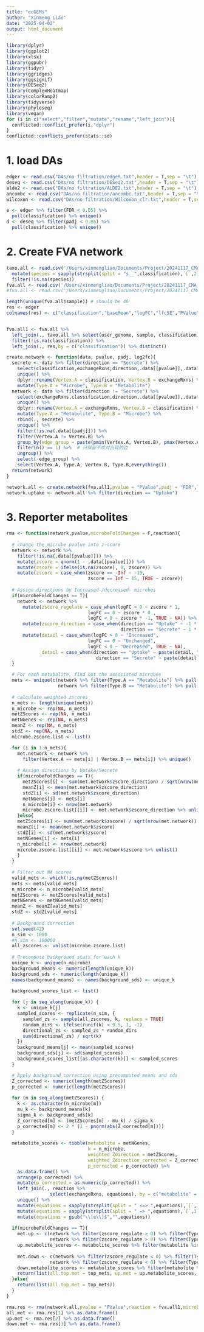 ```yaml
---
title: "ecGEMs"
author: "Xinmeng Liao"
date: "2025-04-02"
output: html_document
---
```


```r
library(dplyr)
library(ggplot2)
library(xlsx)
library(ggpubr)
library(tidyr)
library(ggridges)
library(ggsignif)
library(DESeq2)
library(ComplexHeatmap)
library(colorRamp2)
library(tidyverse)
library(phyloseq)
library(vegan)
for (i in c("select","filter","mutate","rename","left_join")){
  conflicted::conflict_prefer(i,"dplyr")
}
conflicted::conflicts_prefer(stats::sd)
```

# 1. load DAs
```r
edger <- read.csv("DAs/no filtration/edgeR.txt",header = T,sep = "\t")
deseq <- read.csv("DAs/no filtration/DESeq2.txt",header = T,sep = "\t")
alde2 <- read.csv("DAs/no filtration/ALDE2.txt",header = T,sep = "\t")
ancombc <- read.csv("DAs/no filtration/ancombc.txt",header = T,sep = "\t")
wilcoxon <- read.csv("DAs/no filtration/Wilcoxon_clr.txt",header = T,sep = "\t")

e <- edger %>% filter(FDR < 0.05) %>% 
  pull(classification) %>% unique()
d <- deseq %>% filter(padj < 0.05) %>% 
  pull(classification) %>% unique()
```

# 2. Create FVA network
```r
taxo.all <- read.csv('/Users/xinmengliao/Documents/Project/20241117_CMA_PD_ecGEMs/validation.taxo.txt',header = T,sep = "\t") %>% 
  mutate(species = sapply(strsplit(split = "s__",classification),`[`,2)) %>%  
  filter(!is.na(species))
fva.all <- read.csv('/Users/xinmengliao/Documents/Project/20241117_CMA_PD_ecGEMs/validation.fva.nozero95.txt',sep = "\t",header = T)
#fva.all <- read.csv('/Users/xinmengliao/Documents/Project/20241117_CMA_PD_ecGEMs/validation.fva.all95.txt',sep = "\t",header = T)

length(unique(fva.all$sample)) # should be 46
res <- edger
colnames(res) <- c("classification","baseMean","logFC","lfcSE","PValue","FDR") # for deseq2


fva.all1 <- fva.all %>% 
  left_join(., taxo.all %>% select(user_genome, sample, classification), by  = c("sample","bin" = "user_genome")) %>% 
  filter(!is.na(classification)) %>% 
  left_join(., res,by = c("classification")) %>% distinct()

create.network <- function(data, pvalue, padj, log2fc){
  secrete <- data %>% filter(direction == "Secrete") %>%
    select(classification,exchangeRxns,direction,.data[[pvalue]],.data[[padj]],.data[[log2fc]])  %>% 
    unique() %>% 
    dplyr::rename(Vertex.A = classification, Vertex.B = exchangeRxns) %>% 
    mutate(Type.A = "Microbe", Type.B = "Metabolite")
  network <- data %>% filter(direction != "Secrete") %>% 
    select(exchangeRxns,classification,direction,.data[[pvalue]],.data[[padj]],.data[[log2fc]]) %>% 
    unique() %>% 
    dplyr::rename(Vertex.A = exchangeRxns, Vertex.B = classification) %>% 
    mutate(Type.A = "Metabolite", Type.B = "Microbe") %>% 
    rbind(., secrete) %>% 
    unique() %>% 
    filter(!is.na(.data[[padj]])) %>% 
    filter(Vertex.A != Vertex.B) %>% 
    group_by(edge_group = paste(pmin(Vertex.A, Vertex.B), pmax(Vertex.A, Vertex.B))) %>%
    filter(n() == 1) %>%  # 只保留不成对出现的边
    ungroup() %>% 
    select(-edge_group) %>% 
    select(Vertex.A, Type.A, Vertex.B, Type.B,everything())
  return(network)
}

network.all <- create.network(fva.all1,pvalue = "PValue",padj = "FDR",log2fc = "logFC")
network.uptake <- network.all %>% filter(direction == "Uptake")
```

# 3. Reporter metabolites
```r
rma <- function(network,pvalue,microbeFoldChanges = F,reaction){
  
  # change the microbe pvalue into z-score
  network <- network %>% 
    filter(!is.na(.data[[pvalue]])) %>% 
    mutate(zscore = qnorm(1 - .data[[pvalue]])) %>%  
    mutate(zscore = ifelse(is.na(zscore), 0, zscore)) %>% 
    mutate(zscore = case_when(zscore == -Inf ~ -15,
                              zscore == Inf ~ 15, TRUE ~ zscore))
  
  # Assign directions by Increased-/decreased- microbes
  if(microbeFoldChanges == T){
    network <- network %>% 
      mutate(zscore_regulate = case_when(logFC > 0 ~ zscore * 1, 
                              logFC == 0 ~ zscore * 0 ,
                              logFC < 0 ~ zscore * -1, TRUE ~ NA)) %>% 
      mutate(zscore_direction = case_when(direction == "Uptake" ~ -1 * zscore_regulate,
                                          direction == "Secrete" ~ 1 * zscore_regulate, TRUE ~ NA)) %>% 
      mutate(detail = case_when(logFC > 0 ~ "Increased", 
                              logFC == 0 ~ "Unchanged",
                              logFC < 0 ~ "Decreased", TRUE ~ NA),
             detail = case_when(direction == "Uptake" ~ paste(detail, "Uptake",sep = " + "), 
                                 direction == "Secrete" ~ paste(detail, "Secrete",sep = " + "), TRUE ~ NA))
  }

  # For each metabolite, find out the associated microbes
  mets <- unique(c(network %>% filter(Type.A == "Metabolite") %>% pull(Vertex.A),
                   network %>% filter(Type.B == "Metabolite") %>% pull(Vertex.B)))
  
  # calculate weighted zscores
  n_mets <- length(unique(mets))
  n_microbe <- rep(NA, n_mets)
  metZScores <- rep(NA, n_mets)
  metNGenes <- rep(NA, n_mets)
  meanZ <- rep(NA, n_mets)
  stdZ <- rep(NA, n_mets)
  microbe.zscore.list <- list()

  for (i in 1:n_mets){
    met.network <- network %>% 
      filter(Vertex.A == mets[i] | Vertex.B == mets[i]) %>% unique()
    
    # Assign directions by Uptake/Secrete
    if(microbeFoldChanges == T){
      metZScores[i] <- sum(met.network$zscore_direction) / sqrt(nrow(met.network))
      meanZ[i] <- mean(met.network$zscore_direction)
      stdZ[i] <- sd(met.network$zscore_direction)
      metNGenes[i] <- mets[i]
      n_microbe[i] <- nrow(met.network)
      microbe.zscore.list[[i]] <- met.network$zscore_direction %>% unlist()
    }else{
    metZScores[i] <- sum(met.network$zscore) / sqrt(nrow(met.network))
    meanZ[i] <- mean(met.network$zscore)
    stdZ[i] <- sd(met.network$zscore)
    metNGenes[i] <- mets[i]
    n_microbe[i] <- nrow(met.network)
    microbe.zscore.list[[i]] <- met.network$zscore %>% unlist()
    }
  }
 
  # Filter out NA scores
  valid_mets <- which(!is.na(metZScores))
  mets <- mets[valid_mets]
  n_microbe <- n_microbe[valid_mets]
  metZScores <- metZScores[valid_mets]
  metNGenes <- metNGenes[valid_mets]
  meanZ <- meanZ[valid_mets]
  stdZ <- stdZ[valid_mets]
  
  # Background correction
  set.seed(42)
  n_sim <- 1000
  #n_sim <- 100000
  all_zscores <- unlist(microbe.zscore.list)
  
  # Precompute background stats for each k
  unique_k <- unique(n_microbe)
  background_means <- numeric(length(unique_k))
  background_sds <- numeric(length(unique_k))
  names(background_means) <- names(background_sds) <- unique_k
  
  background_scores_list <- list()

  for (j in seq_along(unique_k)) {
    k <- unique_k[j]
    sampled_scores <- replicate(n_sim, {
      sampled_zs <- sample(all_zscores, k, replace = TRUE)
      random_dirs <- ifelse(runif(k) < 0.5, 1, -1)
      directional_zs <- sampled_zs * random_dirs
      sum(directional_zs) / sqrt(k)
    })
    background_means[j] <- mean(sampled_scores)
    background_sds[j] <- sd(sampled_scores)
    background_scores_list[[as.character(k)]] <- sampled_scores
  }

  # Apply background correction using precomputed means and sds
  Z_corrected <- numeric(length(metZScores))
  p_corrected <- numeric(length(metZScores))
  
  for (m in seq_along(metZScores)) {
    k <- as.character(n_microbe[m])
    mu_k <- background_means[k]
    sigma_k <- background_sds[k]
    Z_corrected[m] <- (metZScores[m] - mu_k) / sigma_k
    p_corrected[m] <- 2 * (1 - pnorm(abs(Z_corrected[m])))
  }
  
  metabolite_scores <- tibble(metabolite = metNGenes,
                              k = n_microbe,
                              weighted_Zdirection = metZScores,
                              weighted_Zdirection_corrected = Z_corrected,
                              p_corrected = p_corrected) %>% 
    as.data.frame() %>% 
    arrange(p_corrected) %>%
    mutate(p_corrected = as.numeric(p_corrected)) %>% 
    left_join(., reaction %>% 
                select(exchangeRxns, equations), by = c("metabolite" = "exchangeRxns")) %>% 
    unique() %>%
    mutate(equations = sapply(strsplit(split = " <=> ",equations),`[`,1)) %>% 
    mutate(equations = sapply(strsplit(split = " => ",equations),`[`,1)) %>% 
    mutate(equations = gsub("\\[e\\]$","",equations))
  
  if(microbeFoldChanges == T){
    met.up <- c(network %>% filter(zscore_regulate > 0) %>% filter(Type.A == "Metabolite") %>% pull(Vertex.A), 
                network %>% filter(zscore_regulate > 0) %>% filter(Type.B == "Metabolite") %>% pull(Vertex.B)) %>% unique()
    up.metabolite_scores <- metabolite_scores %>% filter(metabolite %in% met.up) 
    
    met.down <- c(network %>% filter(zscore_regulate < 0) %>% filter(Type.A == "Metabolite") %>% pull(Vertex.A), 
                network %>% filter(zscore_regulate < 0) %>% filter(Type.B == "Metabolite") %>% pull(Vertex.B)) %>% unique()
    down.metabolite_scores <- metabolite_scores %>% filter(metabolite %in% met.down) 
    return(list(all.top.met = top_mets, up.met = up.metabolite_scores, down.met = down.metabolite_scores))
  }else{
    return(list(all.top.met = top_mets))
  }
}

rma.res <- rma(network.all,pvalue = "PValue",reaction = fva.all1,microbeFoldChanges = T)
all.met <- rma.res[1] %>% as.data.frame()
up.met <- rma.res[2] %>% as.data.frame()
down.met <- rma.res[3] %>% as.data.frame()
```

